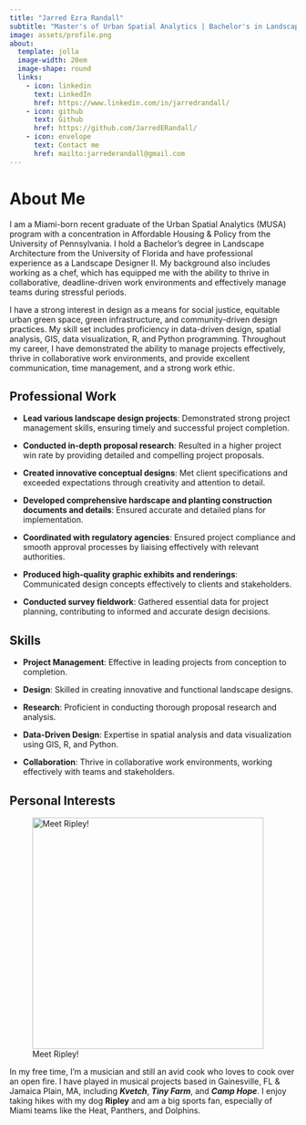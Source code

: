 ```yaml
---
title: "Jarred Ezra Randall"
subtitle: "Master's of Urban Spatial Analytics | Bachelor's in Landscape Architecture | Landscape Designer II"
image: assets/profile.png
about:
  template: jolla
  image-width: 20em
  image-shape: round
  links:
    - icon: linkedin
      text: LinkedIn
      href: https://www.linkedin.com/in/jarredrandall/
    - icon: github
      text: Github
      href: https://github.com/JarredERandall/
    - icon: envelope
      text: Contact me
      href: mailto:jarrederandall@gmail.com
---
```


# About Me

I am a Miami-born recent graduate of the Urban Spatial Analytics (MUSA) program with a concentration in Affordable Housing & Policy from the University of Pennsylvania.
I hold a Bachelor's degree in Landscape Architecture from the University of Florida and have professional experience as a Landscape Designer II. My background also includes working as a chef, which has equipped me with the ability to thrive in collaborative, deadline-driven work environments and effectively manage teams during stressful periods.

I have a strong interest in design as a means for social justice, equitable urban green space, green infrastructure, and community-driven design practices.
My skill set includes proficiency in data-driven design, spatial analysis, GIS, data visualization, R, and Python programming.
Throughout my career, I have demonstrated the ability to manage projects effectively, thrive in collaborative work environments, and provide excellent communication, time management, and a strong work ethic.

## Professional Work

-   **Lead various landscape design projects**: Demonstrated strong project management skills, ensuring timely and successful project completion.

-   **Conducted in-depth proposal research**: Resulted in a higher project win rate by providing detailed and compelling project proposals.

-   **Created innovative conceptual designs**: Met client specifications and exceeded expectations through creativity and attention to detail.

-   **Developed comprehensive hardscape and planting construction documents and details**: Ensured accurate and detailed plans for implementation.

-   **Coordinated with regulatory agencies**: Ensured project compliance and smooth approval processes by liaising effectively with relevant authorities.

-   **Produced high-quality graphic exhibits and renderings**: Communicated design concepts effectively to clients and stakeholders.

-   **Conducted survey fieldwork**: Gathered essential data for project planning, contributing to informed and accurate design decisions.

## Skills

-   **Project Management**: Effective in leading projects from conception to completion.

-   **Design**: Skilled in creating innovative and functional landscape designs.

-   **Research**: Proficient in conducting thorough proposal research and analysis.

-   **Data-Driven Design**: Expertise in spatial analysis and data visualization using GIS, R, and Python.

-   **Collaboration**: Thrive in collaborative work environments, working effectively with teams and stakeholders.

## Personal Interests

![Meet Ripley!](assets/ripley.png){width="406"}

In my free time, I'm a musician and still an avid cook who loves to cook over an open fire.
I have played in musical projects based in Gainesville, FL & Jamaica Plain, MA, including ***Kvetch***, ***Tiny Farm***, and ***Camp Hope***.
I enjoy taking hikes with my dog **Ripley** and am a big sports fan, especially of Miami teams like the Heat, Panthers, and Dolphins.
